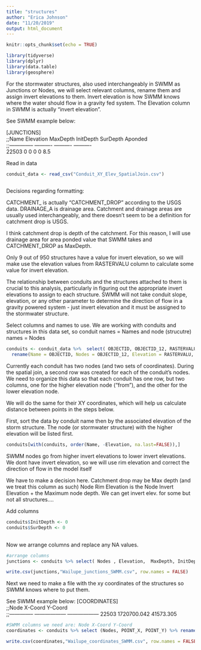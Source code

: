 ```yaml
---
title: "structures"
author: "Erica Johnson"
date: "11/20/2019"
output: html_document
---
```


```r
knitr::opts_chunk$set(echo = TRUE)
```
```r
library(tidyverse)
library(dplyr)
library(data.table)
library(geosphere)

```

For the stormwater structures, also used interchangeably in SWMM as Junctions or Nodes, we will select relevant columns, rename them and assign invert elevations to them. Invert elevation is how SWMM knows where the water should flow in a gravity fed system. The Elevation column in SWMM is actually "invert elevation".

See SWMM example below:

[JUNCTIONS]					
;;Name  Elevation MaxDepth  InitDepth SurDepth  Aponded   
;;--------------	----------	----------	----------	
22503	0	0	0	0	8.5


Read in data
```r

conduit_data <- read_csv("Conduit_XY_Elev_SpatialJoin.csv") 
 
```

Decisions regarding formatting:

CATCHMENT_ is actually "CATCHMENT_DROP" according to the  USGS data. DRAINAGE_A is drainage area. Catchment and drainage areas are usually used interchangeably, and there doesn't seem to be a definition for catchment drop is USGS. 

I think catchment drop is depth of the catchment. For this reason, I will use drainage area for area ponded value that SWMM takes and CATCHMENT_DROP as MaxDepth.

Only 9 out of 950 structures have a value for invert elevation, so we will make use the elevation values from RASTERVALU column to calculate some value for invert elevation.

The relationship between conduits and the structures attached to them is crucial to this analysis, particularly in figuring out the appropriate invert elevations to assign to each structure. SWMM will not take conduit slope, elevation, or any other parameter to determine the direction of flow in a gravity powered system - just invert elevation and it must be assigned to the stormwater structure. 


Select columns and names to use. We are working with conduits and structures in this data set, so conduit names = Names and node (strucutre) names = Nodes
```r

conduits <- conduit_data %>%  select( OBJECTID, OBJECTID_12, RASTERVALU, POINT_X, POINT_Y, CATCHMENT_, DRAINAGE_A_1, SLOPE) %>% 
  rename(Name = OBJECTID, Nodes = OBJECTID_12, Elevation = RASTERVALU, MaxDepth = CATCHMENT_, Aponded = DRAINAGE_A_1) 

```

Currently each conduit has two nodes (and two sets of coordinates). During the spatial join, a second row was created for each of the conduit's nodes. We need to organize this data so that each conduit has one row, but two columns, one for the higher elevation node ("from"), and the other for the lower elevation node. 

We will do the same for their XY coordinates, which will help us calculate distance between points in the steps below.

First, sort the data by conduit name then by the associated elevation of the storm structure. The node (or stormwater structure) with the higher elevation will be listed first. 
```r
conduits[with(conduits, order(Name, -Elevation, na.last=FALSE)),]
```

SWMM nodes go from higher invert elevations to lower invert elevations. We dont have invert elevation, so we will use rim elevation and correct the direction of flow in the model itself

We have to make a decision here. Catchment drop may be Max depth (and we treat this column as such)
Node Rim Elevation is the Node Invert Elevation + the Maximum node depth. We can get invert elev. for some but not all structures....


Add columns
```r
conduits$InitDepth <- 0
conduits$SurDepth <- 0
   
```

Now we arrange columns and replace any NA values.
```r

#arrange columns
junctions <- conduits %>% select( Nodes , Elevation,  MaxDepth, InitDepth, SurDepth, Aponded) %>% mutate(MaxDepth = ifelse(is.na(MaxDepth), 0, MaxDepth)) %>% mutate(Aponded = ifelse(is.na(Aponded), 0, Aponded)) %>% distinct()

```


```r
write.csv(junctions,"Wailupe_junctions_SWMM.csv", row.names = FALSE)
```

Next we need to make a file with the xy coordinates of the structures so SWMM knows where to put them.

See SWMM example below:
[COORDINATES]		
;;Node          	X-Coord           	Y-Coord           
;;--------------	------------------	------------------
22503	1720700.042	41573.305
```r

#SWMM columns we need are: Node	X-Coord	Y-Coord
coordinates <- conduits %>% select (Nodes, POINT_X, POINT_Y) %>% rename (Name = Nodes, X_Coord =  POINT_X , Y_Coord = POINT_Y) %>% distinct()

```

```r
write.csv(coordinates,"Wailupe_coordinates_SWMM.csv", row.names = FALSE)
```


